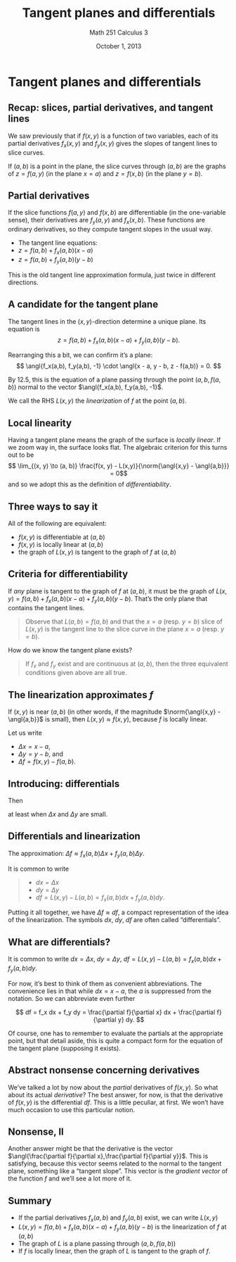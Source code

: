 % Tangent planes and differentials
% Math 251 Calculus 3
% October 1, 2013

# Tangent planes and differentials

## Recap: slices, partial derivatives, and tangent lines

We saw previously that if $f(x,y)$ is a function of two variables, each of its partial derivatives $f_x(x,y)$ and $f_y(x,y)$ gives the slopes of tangent lines to slice curves.

If $(a, b)$ is a point in the plane, the slice curves through $(a,b)$ are the graphs of $z = f(a, y)$ (in the plane $x = a$) and $z = f(x, b)$ (in the plane $y = b$).

## Partial derivatives

If the slice functions $f(a, y)$ and $f(x,b)$ are differentiable (in the one-variable sense), their derivatives are $f_y(a,y)$ and $f_x(x,b)$. These functions are ordinary derivatives, so they compute tangent slopes in the usual way.

- The tangent line equations: 
- $z = f(a, b) + f_x(a,b)(x - a)$
- $z = f(a, b) + f_y(a,b)(y - b)$

This is the old tangent line approximation formula, just twice in different directions.

## A candidate for the tangent plane

The tangent lines in the $(x,y)$-direction determine a unique plane. Its equation is
$$ z = f(a,b) + f_x(a,b)(x-a) + f_y(a,b)(y - b). $$

Rearranging this a bit, we can confirm it's a plane:
$$ \angl{f_x(a,b), f_y(a,b), -1} \cdot \angl{x - a, y - b, z - f(a,b)} = 0. $$

By 12.5, this is the equation of a plane passing through the point $(a, b, f(a, b))$ normal to the vector $\angl{f_x(a,b), f_y(a,b), -1}$.

We call the RHS $L(x,y)$ the *linearization* of $f$ at the point $(a,b)$.

## Local linearity

Having a tangent plane means the graph of the surface is *locally linear*. If we zoom way in, the surface looks flat. The algebraic criterion for this turns out to be
$$ \lim_{(x, y) \to (a, b)} \frac{f(x, y) - L(x,y)}{\norm{\angl{x,y} - \angl{a,b}}} = 0$$
and so we adopt this as the definition of *differentiability*.

## Three ways to say it

All of the following are equivalent:

- $f(x,y)$ is differentiable at $(a,b)$
- $f(x,y)$ is locally linear at $(a,b)$
- the graph of $L(x,y)$ is tangent to the graph of $f$ at $(a,b)$

## Criteria for differentiability

If *any* plane is tangent to the graph of $f$ at $(a,b)$, it must be the graph of $L(x,y) = f(a,b) + f_x(a,b)(x-a) + f_y(a,b)(y - b)$. That's the only plane that contains the tangent lines.

> Observe that $L(a, b) = f(a, b)$ and that the $x = a$ (resp. $y = b$) slice of $L(x,y)$ is the tangent line to the slice curve in the plane $x = a$ (resp. $y = b$).

How do we know the tangent plane exists?

> If $f_x$ and $f_y$ exist and are continuous at $(a,b)$, then the three equivalent conditions given above are all true.

## The linearization approximates $f$

If $(x,y)$ is near $(a,b)$ (in other words, if the magnitude $\norm{\angl{x,y} - \angl{a,b}}$ is small), then $L(x,y) \approx f(x,y)$, because $f$ is locally linear.

Let us write 

- $\Delta x = x - a$, 
- $\Delta y = y - b$, and 
- $\Delta f = f(x,y) - f(a,b)$. 

## Introducing: differentials

Then 

\begin{align*}
\Delta f &= f(x,y) - f(a,b) \\
         & \approx L(x,y) - L(a, b) \\
         & \approx f_x(a,b)\Delta x + f_y(a,b) \Delta y, 
\end{align*}

at least when $\Delta x$ and $\Delta y$ are small.

## Differentials and linearization

The approximation: $\Delta f \approx f_x(a,b) \Delta x + f_y(a,b) \Delta y$.

It is common to write 

> - $dx = \Delta x$ 
> - $dy = \Delta y$ 
> - $df = L(x,y) - L(a,b) = f_x(a,b) dx + f_y(a,b) dy$. 

Putting it all together, we have $\Delta f \approx df$, a compact representation of the idea of the linearization. The symbols $dx$, $dy$, $df$ are often called "differentials".

## What are differentials?

It is common to write $dx = \Delta x$, $dy = \Delta y$, $df = L(x,y) - L(a,b) = f_x(a,b) dx + f_y(a,b) dy$.

For now, it's best to think of them as convenient abbreviations. The convenience lies in that while $dx = x-a$, the $a$ is suppressed from the notation. So we can abbreviate even further

$$ df = f_x dx + f_y dy = \frac{\partial f}{\partial x} dx + \frac{\partial f}{\partial y} dy. $$

Of course, one has to remember to evaluate the partials at the appropriate point, but that detail aside, this is quite a compact form for the equation of the tangent plane (supposing it exists).

## Abstract nonsense concerning derivatives

We've talked a lot by now about the *partial* derivatives of $f(x,y)$. So what about its actual *derivative*? The best answer, for now, is that the derivative of $f(x,y)$ is the differential $df$. This is a little peculiar, at first. We won't have much occasion to use this particular notion.

## Nonsense, II

Another answer might be that the derivative is the vector $\angl{\frac{\partial f}{\partial x},\frac{\partial f}{\partial y}}$. This is satisfying, because this vector seems related to the normal to the tangent plane, something like a "tangent slope". This vector is the *gradient vector* of the function $f$ and we'll see a lot more of it.

## Summary

- If the partial derivatives $f_x(a,b)$ and $f_y(a,b)$ exist, we can write $L(x,y)$
- $L(x,y) = f(a,b) + f_x(a,b)(x-a) + f_y(a,b)(y-b)$ is the linearization of $f$ at $(a,b)$
- The graph of $L$ is a plane passing through $(a,b,f(a,b))$
- If $f$ is locally linear, then the graph of $L$ is tangent to the graph of $f$.

